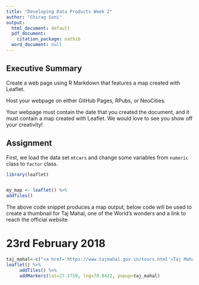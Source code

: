 ```yaml
---
title: "Developing Data Products Week 2"
author: "Chirag Soni"
output:
  html_document: default
  pdf_document:
    citation_package: natbib
  word_document: null
---
```

  
## Executive Summary  
Create a web page using R Markdown that features a map created with Leaflet.

Host your webpage on either GitHub Pages, RPubs, or NeoCities.

Your webpage must contain the date that you created the document, and it must contain a map created with Leaflet. We would love to see you show off your creativity!

## Assignment
First, we load the data set `mtcars` and change some variables from `numeric` class to `factor` class.   
```r

library(leaflet)


my_map <- leaflet() %>%
addTiles()


```   




The above code snippet produces a map output, below code will be used to create a thumbnail for Taj Mahal, one of the World's wonders and a link to reach the official website



# 23rd February 2018
```r
taj_mahal<-c("<a href='https://www.tajmahal.gov.in/tours.html'>Taj Mahal</a")
leaflet() %>%
     addTiles() %>%
     addMarkers(lat=27.1750, lng=78.0422, popup=taj_mahal)

```
